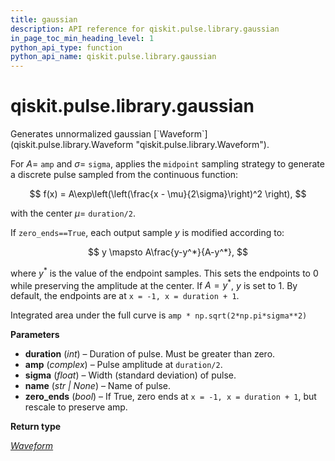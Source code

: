 ```yaml
---
title: gaussian
description: API reference for qiskit.pulse.library.gaussian
in_page_toc_min_heading_level: 1
python_api_type: function
python_api_name: qiskit.pulse.library.gaussian
---
```


<span id="qiskit-pulse-library-gaussian" />

# qiskit.pulse.library.gaussian

<Function id="qiskit.pulse.library.gaussian" name="gaussian" isDedicatedPage={true} github="https://github.com/qiskit/qiskit/tree/stable/0.24/qiskit/pulse/library/discrete.py" signature="gaussian(duration, amp, sigma, name=None, zero_ends=True)">
  Generates unnormalized gaussian [`Waveform`](qiskit.pulse.library.Waveform "qiskit.pulse.library.Waveform").

  For $A=$ `amp` and $\sigma=$ `sigma`, applies the `midpoint` sampling strategy to generate a discrete pulse sampled from the continuous function:

$$
f(x) = A\exp\left(\left(\frac{x - \mu}{2\sigma}\right)^2 \right),
$$

  with the center $\mu=$ `duration/2`.

  If `zero_ends==True`, each output sample $y$ is modified according to:

$$
y \mapsto A\frac{y-y^*}{A-y^*},
$$

  where $y^*$ is the value of the endpoint samples. This sets the endpoints to $0$ while preserving the amplitude at the center. If $A=y^*$, $y$ is set to $1$. By default, the endpoints are at `x = -1, x = duration + 1`.

  Integrated area under the full curve is `amp * np.sqrt(2*np.pi*sigma**2)`

  **Parameters**

  *   **duration** (*int*) – Duration of pulse. Must be greater than zero.
  *   **amp** (*complex*) – Pulse amplitude at `duration/2`.
  *   **sigma** (*float*) – Width (standard deviation) of pulse.
  *   **name** (*str | None*) – Name of pulse.
  *   **zero\_ends** (*bool*) – If True, zero ends at `x = -1, x = duration + 1`, but rescale to preserve amp.

  **Return type**

  [*Waveform*](qiskit.pulse.library.Waveform "qiskit.pulse.library.waveform.Waveform")
</Function>

